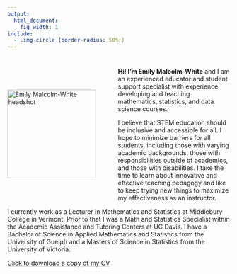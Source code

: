 ```yaml
---
output:
  html_document:
    fig_width: 1
include: 
  - .img-circle {border-radius: 50%;}
---
```


#

#

#

<img src="emily.jpg" alt="Emily Malcolm-White headshot" align="middle" class="img-circle" width="200" height="200" style="float: left; margin: 50px 50px 50px 0;">

**Hi! I'm Emily Malcolm-White** and I am an experienced educator and student support specialist with experience developing and teaching mathematics, statistics, and data science courses. 

I believe that STEM education should be inclusive and accessible for all. I hope to minimize barriers for all students, including those with varying academic backgrounds, those with responsibilities outside of academics, and those with disabilities. I take the time to learn about innovative and effective teaching pedagogy and like to keep trying new things to maximize my effectiveness as an instructor. 

I currently work as a Lecturer in Mathematics and Statistics at Middlebury College in Vermont. Prior to that I was a Math and Statistics Specialist within the Academic Assistance and Tutoring Centers at UC Davis. I have a Bachelor of Science in Applied Mathematics and Statistics from the University of Guelph and a Masters of Science in Statistics from the University of Victoria. 

[Click to download a copy of my CV](EMW_CV.pdf)